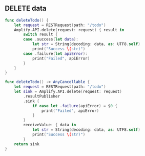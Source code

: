 ## DELETE data

<BlockSwitcher>

<Block name="Listener (iOS 11+)">

```swift
func deleteTodo() {
    let request = RESTRequest(path: "/todo")
    Amplify.API.delete(request: request) { result in
        switch result {
        case .success(let data):
            let str = String(decoding: data, as: UTF8.self)
            print("Success \(str)")
        case .failure(let apiError):
            print("Failed", apiError)
        }
    }
}
```

</Block>

<Block name="Combine (iOS 13+)">

```swift
func deleteTodo() -> AnyCancellable {
    let request = RESTRequest(path: "/todo")
    let sink = Amplify.API.delete(request: request)
        .resultPublisher
        .sink {
            if case let .failure(apiError) = $0 {
                print("Failed", apiError)
            }
        }
        receiveValue: { data in
            let str = String(decoding: data, as: UTF8.self)
            print("Success \(str)")
        }
    return sink
}
```

</Block>

</BlockSwitcher>
